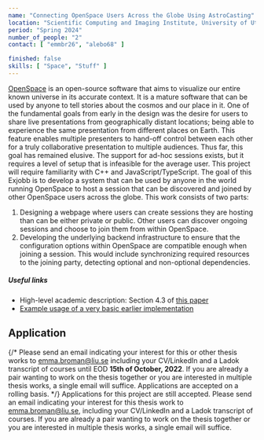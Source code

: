 ---
name: "Connecting OpenSpace Users Across the Globe Using AstroCasting"
location: "Scientific Computing and Imaging Institute, University of Utah, Salt Lake City"
period: "Spring 2024"
number_of_people: "2"
contact: [ "emmbr26", "alebo68" ]

finished: false
skills: [ "Space", "Stuff" ]
---

[OpenSpace](https://openspaceproject.com) is an open-source software that aims to visualize our entire known universe in its accurate context.  It is a mature software that can be used by anyone to tell stories about the cosmos and our place in it.  One of the fundamental goals from early in the design was the desire for users to share live presentations from geographically distant locations;  being able to experience the same presentation from different places on Earth.  This feature enables multiple presenters to hand-off control between each other for a truly collaborative presentation to multiple audiences.  Thus far, this goal has remained elusive.  The support for ad-hoc sessions exists, but it requires a level of setup that is infeasible for the average user.  This project will require familiarity with C++ and JavaScript/TypeScript.
The goal of this Exjobb is to develop a system that can be used by anyone in the world running OpenSpace to host a session that can be discovered and joined by other OpenSpace users across the globe.  This work consists of two parts:
  1. Designing a webpage where users can create sessions they are hosting than can be either private or public.  Other users can discover ongoing sessions and choose to join them from within OpenSpace.
  2. Developing the underlying backend infrastructure to ensure that the configuration options within OpenSpace are compatible enough when joining a session.  This would include synchronizing required resources to the joining party, detecting optional and non-optional dependencies.

##### Useful links
- High-level academic description: Section 4.3 of [this paper](https://alexanderbock.github.io/papers/vis19-bock-openspace-system.pdf)
- [Example usage of a very basic earlier implementation](https://www.youtube.com/watch?v=oEFz5JxLd8w)

## Application
{/*
Please send an email indicating your interest for this or other thesis works to [emma.broman@liu.se](mailto:emma.broman@liu.se) including your CV/LinkedIn and a Ladok transcript of courses until EOD **15th of October, 2022**. If you are already a pair wanting to work on the thesis together or you are interested in multiple thesis works, a single email will suffice.
Applications are accepted on a rolling basis.
*/}
Applications for this project are still accepted. Please send an email indicating your interest for this thesis work to [emma.broman@liu.se](mailto:emma.broman@liu.se), including your CV/LinkedIn and a Ladok transcript of courses. If you are already a pair wanting to work on the thesis together or you are interested in multiple thesis works, a single email will suffice.
